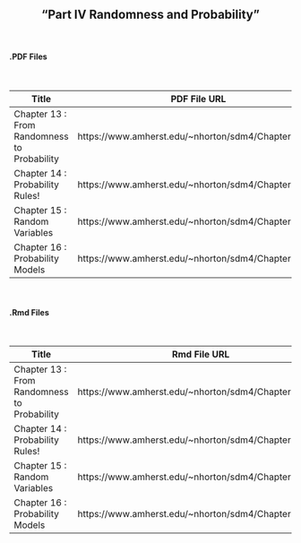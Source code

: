 <h2>
<center>
"Part IV Randomness and Probability"
</center>
</h2>


</br>
<h4><right>.PDF Files</right></h4>
</br>

Title  | PDF File URL
------------- | -------------
Chapter 13 : From Randomness to Probability | https://www.amherst.edu/~nhorton/sdm4/Chapter13.pdf
Chapter 14 : Probability Rules! | https://www.amherst.edu/~nhorton/sdm4/Chapter14.pdf
Chapter 15 : Random Variables | https://www.amherst.edu/~nhorton/sdm4/Chapter15.pdf
Chapter 16 : Probability Models | https://www.amherst.edu/~nhorton/sdm4/Chapter16.pdf

</br>
<h4><right>.Rmd Files</right></h4>
</br>

Title  | Rmd File URL
------------- | -------------
Chapter 13 : From Randomness to Probability | https://www.amherst.edu/~nhorton/sdm4/Chapter13.Rmd
Chapter 14 : Probability Rules! | https://www.amherst.edu/~nhorton/sdm4/Chapter14.Rmd
Chapter 15 : Random Variables | https://www.amherst.edu/~nhorton/sdm4/Chapter15.Rmd
Chapter 16 : Probability Models | https://www.amherst.edu/~nhorton/sdm4/Chapter16.Rmd